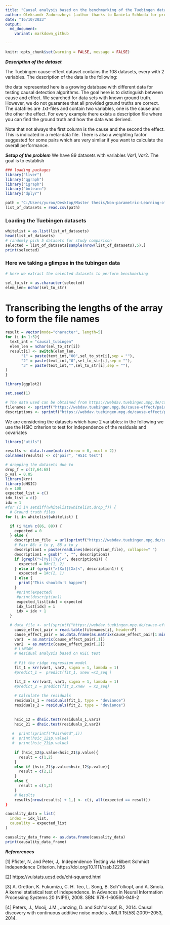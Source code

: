 ```yaml
---
title: "Causal analysis based on the benchmarking of the Tuebingen datasets"
author: Oleksandr Zadorozhnyi (author thanks to Daniela Schkoda for providing the code for the analysis of the ground truth model in the Tuebingen dataset)
date: "16/10/2023"
output:
  md_document:
    variant: markdown_github

---
```

```r
knitr::opts_chunk$set(warning = FALSE, message = FALSE) 
```
***Description of the dataset***

The Tuebingen cause-effect dataset contains the 108 datasets, every with 2 variables. The description of the data is the following:

 the data represented here is a growing database with different data for testing causal detection algorithms. The goal here is to distinguish between cause and effect. We searched for data sets with known ground truth. However, we do not guarantee that all provided ground truths are correct. The datafiles are .txt-files and contain two variables, one is the cause and the other the effect. For every example there exists a description file where you can find the ground truth and how the data was derived.

Note that not always the first column is the cause and the second the effect. This is indicated in a meta-data file. There is also a weighting factor suggested for some pairs which are very similar if you want to calculate the overall performance.


***Setup of the problem***
We have 89 datasets with variables $Var1, Var2$. The goal is to establish 
```r
### loading packages
library("liver")
library("qgraph")
library("igraph")
library("bnlearn")
library("dplyr")

path = "C:/Users/yurou/Desktop/Master thesis/Non-parametric-Learning-of-DAG-by-RKHS/Algorithm/RKHS/whitelist.csv"
list_of_datasets = read.csv(path)

```
### Loading the Tuebingen datasets
```r
whitelist = as.list(list_of_datasets)
head(list_of_datasets)
# randomly pick 5 datasets for study comparison 
selected = list_of_datasets[sample(nrow(list_of_datasets),5),]
print(selected)
```
### Here we taking a glimpse in the tubingen data

```r
# here we extract the selected datasets to perform benchmarking

sel_to_str = as.character(selected)
elem_len= nchar(sel_to_str)
```
# Transcribing the lengths of the array to form the file names
```r
result = vector(mode="character", length=5)
for (i in 1:5){
  text_int = "causal_tubingen"
  elem_len = nchar(sel_to_str[i])
  result[i] <- switch(elem_len,
       "1" = paste(text_int,"00",sel_to_str[i],sep = ""),
       "2" = paste(text_int,"0",sel_to_str[i],sep = ""),
       "3" = paste(text_int,"",sel_to_str[i],sep = ""),
)
}

```


```r
library(ggplot2)

set.seed(1)

# The data used can be obtained from https://webdav.tuebingen.mpg.de/cause-effect/. Here we collect automatically the names and descriptions. 
filenames <- sprintf("https://webdav.tuebingen.mpg.de/cause-effect/pair%04d.txt", seq(1, 108, 1))
descriptions <- sprintf("https://webdav.tuebingen.mpg.de/cause-effect/pair%04d_des.txt", seq(1, 108, 1))
```


We are considering the datasets which have 2 variables: in the following we use the HSIC criterion to test for independence of the residuals and covariates
```r
library("utils")

results <- data.frame(matrix(nrow = 0, ncol = 2))
colnames(results) <- c("pair", "HSIC test")

# dropping the datasets due to 
drop_f = c(17,64:68)
p_val = 0.05
library(krr)
library(dHSIC)
n = 100 
expected_list = c()
idx_list = c()
idx = 1
#for (i in setdiff(whitelist$whitelist,drop_f)) {
  # Ground truth files
for (i in whitelist$whitelist) {

  if (i %in% c(86, 88)) {
    expected = 0
  } else {
    description_file  = url(sprintf("https://webdav.tuebingen.mpg.de/cause-effect/pair%04d_des.txt", i))
    # Pair 86: x to y, 88 x to y
    description1 = paste(readLines(description_file), collapse=" ")
    description1 = gsub(" ", "", description1)
    if (grepl(">[Yy]|[Yy]<", description1)) {
      expected = 0#c(1, 2)
    } else if (grepl(">[Xx]|[Xx]<", description1)) {
      expected = 1#c(2, 1)
    } else {
      print("This shouldn't happen")
    }
     #print(expected)
     #print(description1)
     expected_list[idx] = expected
     idx_list[idx] = i
     idx = idx + 1
  }
```

```r
  # data_file <- url(sprintf("https://webdav.tuebingen.mpg.de/cause-effect/pair%04d.txt", i))
    cause_effect_pair = read.table(filenames[i], header=F)
    cause_effect_pair = as.data.frame(as.matrix(cause_effect_pair[1:min(nrow(cause_effect_pair),n),]))
    var1  = as.matrix(cause_effect_pair[,1])
    var2  = as.matrix(cause_effect_pair[,2])
    # LiNGAM
    # Residual analysis based on HSIC test
    
    # Fit the ridge regression model
    fit_1 = krr(var1, var2, sigma = 1, lambda = 1)
    #predict_1 =  predict(fit_1, xnew =x1_seq )

    fit_2 = krr(var2, var1, sigma = 1, lambda = 1)
    #predict_2 = predict(fit_2,xnew  = x2_seq)
    
    # Calculate the residuals
    residuals_1 = residuals(fit_1, type = "deviance")
    residuals_2 = residuals(fit_2, type = "deviance")
    
    
    hsic_12 = dhsic.test(residuals_1,var1)
    hsic_21 = dhsic.test(residuals_2,var2)
    
   #  print(sprintf("Pair%04d",i))
   #  print(hsic_12$p.value)
   #  print(hsic_21$p.value)
    
    if (hsic_12$p.value<hsic_21$p.value){
      result = c(1,2)
    }
    else if (hsic_21$p.value<hsic_12$p.value){
      result = c(2,1)
    }
    else {
      result = c(1,2)
    }
    # Results
    results[nrow(results) + 1,] <- c(i, all(expected == result))
}

```


```r
causality_data = list(
  index = idx_list,
  causality = expected_list
)

causality_data_frame <- as.data.frame(causality_data)
print(causality_data_frame)
```


***Refererences***


[1] Pfister, N, and Peter, J,. Independence Testing via Hilbert Schmidt Independence Criterion. https://doi.org/10.1111/rssb.12235

[2] https://vulstats.ucsd.edu/chi-squared.html

[3] A. Gretton, K. Fukumizu, C. H. Teo, L. Song, B. Sch\''olkopf, and A. Smola. A kernel statistical test of independence. In Advances in Neural Information Processing Systems 20 (NIPS), 2008. SBN: 978-1-60560-949-2

[4] Peters, J., Mooij, J.M., Janzing, D. and Sch\"olkopf, B., 2014. Causal discovery with continuous additive noise models. JMLR 15(58):2009−2053, 2014.


